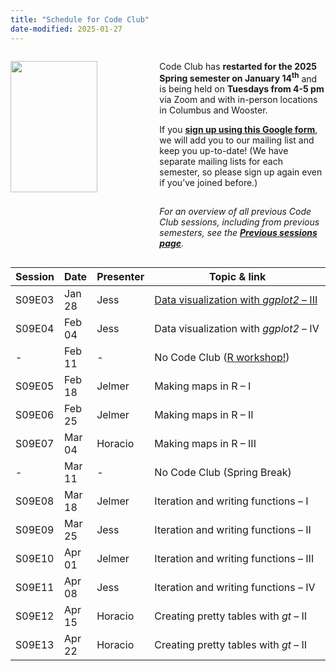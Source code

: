 ```yaml
---
title: "Schedule for Code Club"
date-modified: 2025-01-27
---
```


::: columns
::: {.column width="45%"}
![](img/codeclub_logo.png){fig-align="center" width="80%"}
:::

::: {.column width="55%"}
Code Club has **restarted for the 2025 Spring semester on January 14^th^** and
is being held on **Tuesdays from 4-5 pm** via Zoom and with in-person locations in Columbus and Wooster.

If you **[sign up using this Google form](https://forms.gle/eYkMvmJShrcANUrt5)**,
we will add you to our mailing list and keep you up-to-date!
(We have separate mailing lists for each semester, so please sign up again even if you've joined before.)

<hr style="height:1pt; visibility:hidden;" />

*For an overview of all previous Code Club sessions, including from previous semesters,* *see the [**Previous sessions page**](/pages/previous.qmd).*
:::
:::

| Session | Date   | Presenter   | Topic & link                                 |
|---------|--------|-------------|----------------------------------------------|
| S09E03  | Jan 28  | Jess       | [Data visualization with _ggplot2_ -- III](/posts/S09E03_ggplot_03)     |
| S09E04  | Feb 04  | Jess       | Data visualization with _ggplot2_ -- IV      |
| -       | Feb 11  | -          | No Code Club ([R workshop!](https://library.osu.edu/events/r-for-scientific-reproducibility-virtual-event-0))                      |
| S09E05  | Feb 18  | Jelmer     | Making maps in R -- I                        |
| S09E06  | Feb 25  | Jelmer     | Making maps in R -- II                       |
| S09E07  | Mar 04  | Horacio    | Making maps in R -- III                      |
| -       | Mar 11  | -          | No Code Club (Spring Break)                  |
| S09E08  | Mar 18  | Jelmer     | Iteration and writing functions -- I         |
| S09E09  | Mar 25  | Jess       | Iteration and writing functions -- II        |
| S09E10  | Apr 01  | Jelmer     | Iteration and writing functions -- III       |
| S09E11  | Apr 08  | Jess       | Iteration and writing functions -- IV        |
| S09E12  | Apr 15  | Horacio    | Creating pretty tables with _gt_ -- II       |
| S09E13  | Apr 22  | Horacio    | Creating pretty tables with _gt_ -- II       |
